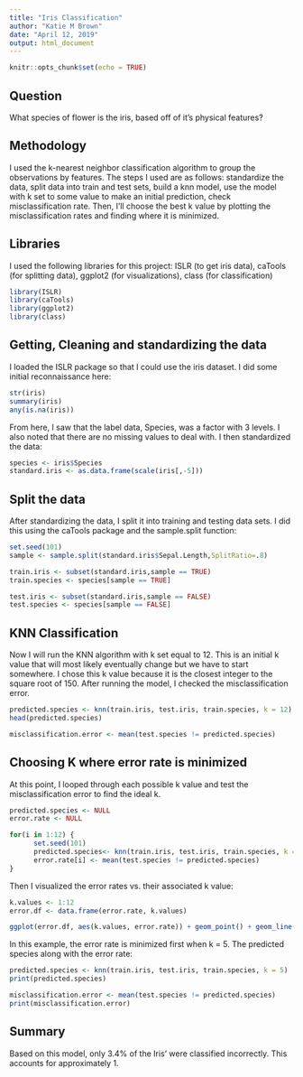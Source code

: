 ```yaml
---
title: "Iris Classification"
author: "Katie M Brown"
date: "April 12, 2019"
output: html_document
---
```


```r
knitr::opts_chunk$set(echo = TRUE)
```

## Question

What species of flower is the iris, based off of it's physical features?


## Methodology

I used the k-nearest neighbor classification algorithm to group the observations by features.  The steps I used are as follows: standardize the data, split data into train and test sets, build a knn model, use the model with k set to some value to make an initial prediction, check misclassification rate.  Then, I'll choose the best k value by plotting the misclassification rates and finding where it is minimized.  

## Libraries

I used the following libraries for this project: ISLR (to get iris data), caTools (for splitting data), ggplot2 (for visualizations), class (for classification)
```r
library(ISLR)
library(caTools)
library(ggplot2)
library(class)
```

## Getting, Cleaning and standardizing the data

I loaded the ISLR package so that I could use the iris dataset.  I did some initial reconnaissance here:

```r
str(iris)
summary(iris)
any(is.na(iris))
```

From here, I saw that the label data, Species, was a factor with 3 levels.  I also noted that there are no missing values to deal with. I then standardized the data:

```r
species <- iris$Species
standard.iris <- as.data.frame(scale(iris[,-5]))
```

## Split the data

After standardizing the data, I split it into training and testing data sets.  I did this using the caTools package and the sample.split function:

```r
set.seed(101)
sample <- sample.split(standard.iris$Sepal.Length,SplitRatio=.8)

train.iris <- subset(standard.iris,sample == TRUE)
train.species <- species[sample == TRUE]

test.iris <- subset(standard.iris,sample == FALSE)
test.species <- species[sample == FALSE]
```

## KNN Classification

Now I will run the KNN algorithm with k set equal to 12.  This is an initial k value that will most likely eventually change but we have to start somewhere.  I chose this k value because it is the closest integer to the square root of 150.  After running the model, I checked the misclassification error.

```r
predicted.species <- knn(train.iris, test.iris, train.species, k = 12)
head(predicted.species)

misclassification.error <- mean(test.species != predicted.species)
```


## Choosing K where error rate is minimized

At this point, I looped through each possible k value and test the misclassification error to find the ideal k.

```r
predicted.species <- NULL
error.rate <- NULL

for(i in 1:12) {
      set.seed(101)
      predicted.species<- knn(train.iris, test.iris, train.species, k = i)
      error.rate[i] <- mean(test.species != predicted.species)
}
```

Then I visualized the error rates vs. their associated k value:

```r

k.values <- 1:12
error.df <- data.frame(error.rate, k.values)

ggplot(error.df, aes(k.values, error.rate)) + geom_point() + geom_line(lty='dotted', col = 'red')
```

In this example, the error rate is minimized first when k = 5.  The predicted species along with the error rate:

```r
predicted.species <- knn(train.iris, test.iris, train.species, k = 5)
print(predicted.species)

misclassification.error <- mean(test.species != predicted.species)
print(misclassification.error)
```

## Summary

Based on this model, only 3.4% of the Iris' were classified incorrectly.  This accounts for approximately 1.